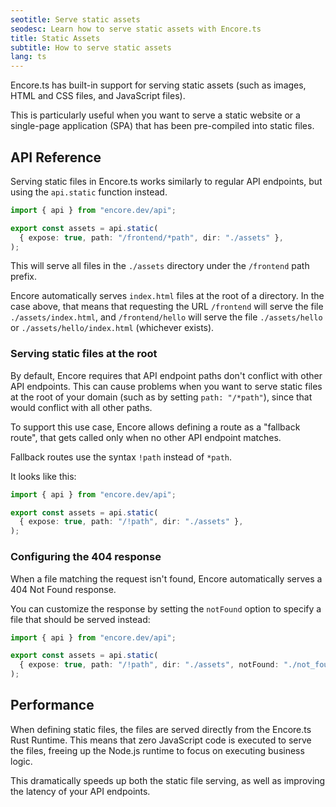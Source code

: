 ```yaml
---
seotitle: Serve static assets
seodesc: Learn how to serve static assets with Encore.ts
title: Static Assets
subtitle: How to serve static assets
lang: ts
---
```


Encore.ts has built-in support for serving static assets (such as images, HTML and CSS files, and JavaScript files).

This is particularly useful when you want to serve a static website or a single-page application (SPA) that has
been pre-compiled into static files.

## API Reference

Serving static files in Encore.ts works similarly to regular API endpoints, but using the `api.static` function instead.

```typescript
import { api } from "encore.dev/api";

export const assets = api.static(
  { expose: true, path: "/frontend/*path", dir: "./assets" },
);
```

This will serve all files in the `./assets` directory under the `/frontend` path prefix.

Encore automatically serves `index.html` files at the root of a directory. In the case above,
that means that requesting the URL `/frontend` will serve the file `./assets/index.html`,
and `/frontend/hello` will serve the file `./assets/hello` or `./assets/hello/index.html` (whichever exists).

### Serving static files at the root

By default, Encore requires that API endpoint paths don't conflict with other API endpoints.
This can cause problems when you want to serve static files at the root of your domain (such as by setting `path: "/*path"`),
since that would conflict with all other paths.

To support this use case, Encore allows defining a route as a "fallback route", that gets called only when no other API endpoint matches.

Fallback routes use the syntax `!path` instead of `*path`.

It looks like this:

```typescript
import { api } from "encore.dev/api";

export const assets = api.static(
  { expose: true, path: "/!path", dir: "./assets" },
);
```

### Configuring the 404 response

When a file matching the request isn't found, Encore automatically serves a 404 Not Found response.

You can customize the response by setting the `notFound` option to specify a file that should be served instead:

```typescript
import { api } from "encore.dev/api";

export const assets = api.static(
  { expose: true, path: "/!path", dir: "./assets", notFound: "./not_found.html" },
);
```

## Performance

When defining static files, the files are served directly from the Encore.ts Rust Runtime.
This means that zero JavaScript code is executed to serve the files, freeing up the Node.js
runtime to focus on executing business logic.

This dramatically speeds up both the static file serving,
as well as improving the latency of your API endpoints.
